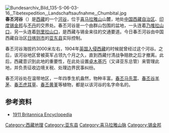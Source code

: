 [[File:Bundesarchiv_Bild_135-S-06-03-16,_Tibetexpedition,_Landschaftsaufnahme,_Chumbital.jpg|thumb]]
{{coord|27|23|11|N|88|49|52|E|source:eswiki|display=title}}
'''春丕河谷'''（{{bo|z=ཆུ་འབི|w=chu vbi}}）是[[西藏|西藏]]的一个[[河谷|河谷]]，位于[[喜马拉雅山|喜马拉雅山]]山麓，地处[[中国|中国]][[西藏自治区|西藏自治区]]、[[印度|印度]][[锡金邦|锡金邦]]与[[不丹|不丹]]的交界处。春丕河谷是一个由群山包围的盆地，一头连着[[乃堆拉山口|乃堆拉山口]]，另一头连着[[则里拉山口|则里拉山口]]，是西藏与锡金来往的交通要道。今日春丕河谷由中国西藏自治区[[日喀则市|日喀则市]]的[[亚东县|亚东县]]实际控制。

春丕河谷海拔约3000米左右，1904年[[英国入侵西藏|英国入侵西藏]]的时候就曾经过这个河谷。之后，该河谷地区曾被英军占领九个月之久，直到西藏付清战争赔款之后才撤离。此后，西藏意识到此地的重要性，在此处设置[[卓木基巧|卓木基巧]]（又译亚东总管）来管理此地，并负责征收边境关税、处理边界民事纠纷。

春丕河谷处在温带地区，一年四季生机盎然，物种丰富。[[春丕马先蒿|春丕马先蒿]]、[[春丕谷羊茅|春丕谷羊茅]]、[[春丕虎耳草|春丕虎耳草]]、[[春丕黄堇|春丕黄堇]]等植物，都是以该河谷的名字命名的。

==参考资料==
*[https://web.archive.org/web/20051208120525/http://98.1911encyclopedia.org/C/CH/CHUMBI_VALLEY.htm 1911 Britannica Encyclopedia]

[[Category:西藏地理|Category:西藏地理]]
[[Category:亚东县|Category:亚东县]]
[[Category:喜马拉雅山脉|Category:喜马拉雅山脉]]
[[Category:锡金邦|Category:锡金邦]]